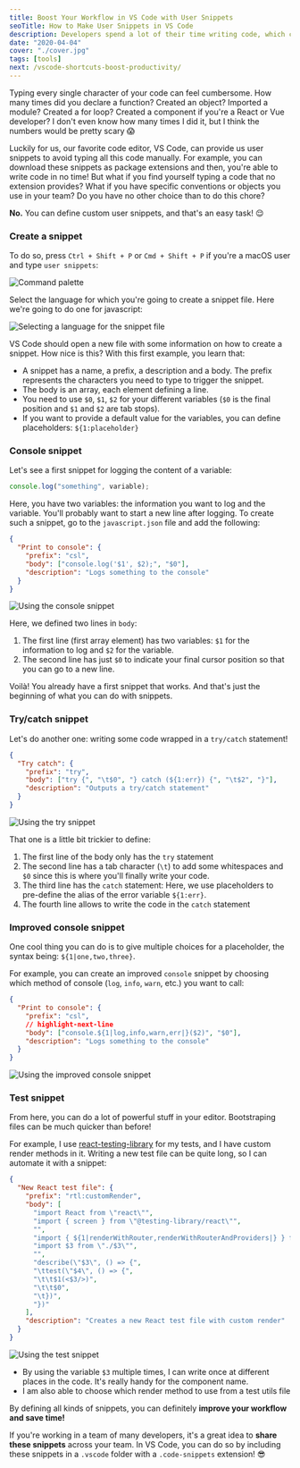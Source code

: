 ```yaml
---
title: Boost Your Workflow in VS Code with User Snippets
seoTitle: How to Make User Snippets in VS Code
description: Developers spend a lot of their time writing code, which can be repetitive. Find out how you can use custom user snippets in VS Code to boost your workflow!
date: "2020-04-04"
cover: "./cover.jpg"
tags: [tools]
next: /vscode-shortcuts-boost-productivity/
---
```


Typing every single character of your code can feel cumbersome. How many times did you declare a function? Created an object? Imported a module? Created a for loop? Created a component if you're a React or Vue developer? I don't even know how many times I did it, but I think the numbers would be pretty scary 😱

Luckily for us, our favorite code editor, VS Code, can provide us user snippets to avoid typing all this code manually. For example, you can download these snippets as package extensions and then, you're able to write code in no time! But what if you find yourself typing a code that no extension provides? What if you have specific conventions or objects you use in your team? Do you have no other choice than to do this chore?

**No.** You can define custom user snippets, and that's an easy task! 😌

### Create a snippet

To do so, press `Ctrl + Shift + P` or `Cmd + Shift + P` if you're a macOS user and type `user snippets`:

![Command palette](./command.png)

Select the language for which you're going to create a snippet file. Here we're going to do one for javascript:

![Selecting a language for the snippet file](./list-code.png)

VS Code should open a new file with some information on how to create a snippet. How nice is this? With this first example, you learn that:

- A snippet has a name, a prefix, a description and a body. The prefix represents the characters you need to type to trigger the snippet.
- The body is an array, each element defining a line.
- You need to use `$0`, `$1`, `$2` for your different variables (`$0` is the final position and `$1` and `$2` are tab stops).
- If you want to provide a default value for the variables, you can define placeholders: `${1:placeholder}`

### Console snippet

Let's see a first snippet for logging the content of a variable:

```javascript
console.log("something", variable);
```

Here, you have two variables: the information you want to log and the variable.
You'll probably want to start a new line after logging. To create such a snippet, go to the `javascript.json` file and add the following:

```json:title=javascript.json
{
  "Print to console": {
    "prefix": "csl",
    "body": ["console.log('$1', $2);", "$0"],
    "description": "Logs something to the console"
  }
}
```

![Using the console snippet](./console.gif)

Here, we defined two lines in `body`:

1. The first line (first array element) has two variables: `$1` for the information to log and `$2` for the variable.
2. The second line has just `$0` to indicate your final cursor position so that you can go to a new line.

Voilà! You already have a first snippet that works. And that's just the beginning of what you can do with snippets.

### Try/catch snippet

Let's do another one: writing some code wrapped in a `try/catch` statement!

```json:title=javascript.json
{
  "Try catch": {
    "prefix": "try",
    "body": ["try {", "\t$0", "} catch (${1:err}) {", "\t$2", "}"],
    "description": "Outputs a try/catch statement"
  }
}
```

![Using the try snippet](./try.gif)

That one is a little bit trickier to define:

1. The first line of the body only has the `try` statement
2. The second line has a tab character (`\t`) to add some whitespaces and `$0` since this is where you'll finally write your code.
3. The third line has the `catch` statement: Here, we use placeholders to pre-define the alias of the error variable `${1:err}`.
4. The fourth line allows to write the code in the `catch` statement

### Improved console snippet

One cool thing you can do is to give multiple choices for a placeholder, the syntax being: `${1|one,two,three}`.

For example, you can create an improved `console` snippet by choosing which method of console (`log`, `info`, `warn`, etc.) you want to call:

```json:title=javascript.json
{
  "Print to console": {
    "prefix": "csl",
    // highlight-next-line
    "body": ["console.${1|log,info,warn,err|}($2)", "$0"],
    "description": "Logs something to the console"
  }
}
```

![Using the improved console snippet](./warn.gif)

### Test snippet

From here, you can do a lot of powerful stuff in your editor. Bootstraping files can be much quicker than before!

For example, I use [react-testing-library](https://testing-library.com/docs/react-testing-library/intro) for my tests, and I have custom render methods in it. Writing a new test file can be quite long, so I can automate it with a snippet:

```json:title=javascript.json
{
  "New React test file": {
    "prefix": "rtl:customRender",
    "body": [
      "import React from \"react\"",
      "import { screen } from \"@testing-library/react\"",
      "",
      "import { ${1|renderWithRouter,renderWithRouterAndProviders|} } from \"$2\"",
      "import $3 from \"./$3\"",
      "",
      "describe(\"$3\", () => {",
      "\ttest(\"$4\", () => {",
      "\t\t$1(<$3/>)",
      "\t\t$0",
      "\t})",
      "})"
    ],
    "description": "Creates a new React test file with custom render"
  }
}
```

![Using the test snippet](./test.gif)

- By using the variable `$3` multiple times, I can write once at different places in the code. It's really handy for the component name.
- I am also able to choose which render method to use from a test utils file

By defining all kinds of snippets, you can definitely **improve your workflow and save time!**

If you're working in a team of many developers, it's a great idea to **share these snippets** across your team. In VS Code, you can do so by including these snippets in a `.vscode` folder with a `.code-snippets` extension! 😎
